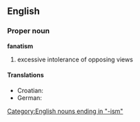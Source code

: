 ==English==
===Proper noun===
'''fanatism'''
# excessive intolerance of opposing views
====Translations====
* Croatian: {{t-|hr|fanatizam|m}}
* German: {{t-|de|Fanatismus|m}}
[[Category:English nouns ending in "-ism"]]